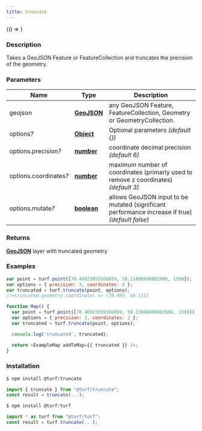 ```yaml
---
title: truncate
---
```



<!-- Expose turf as global var for experimenting in the browser console -->

<BrowserOnly>{() => <WindowTurfGlobal turf={turf} />}</BrowserOnly>

### Description

Takes a GeoJSON Feature or FeatureCollection and truncates the precision of the geometry.

### Parameters

| Name                        | Type                                                                                              | Description                                                                                     |
| --------------------------- | ------------------------------------------------------------------------------------------------- | ----------------------------------------------------------------------------------------------- |
| geojson                     | **[GeoJSON](https://tools.ietf.org/html/rfc7946#section-3)**                                      | any GeoJSON Feature, FeatureCollection, Geometry or GeometryCollection.                         |
| options<i>?</i>             | **[Object](https://developer.mozilla.org/docs/Web/JavaScript/Reference/Global_Objects/Object)**   | Optional parameters _(default \{\})_                                                            |
| options.precision<i>?</i>   | **[number](https://developer.mozilla.org/docs/Web/JavaScript/Reference/Global_Objects/Number)**   | coordinate decimal precision _(default 6)_                                                      |
| options.coordinates<i>?</i> | **[number](https://developer.mozilla.org/docs/Web/JavaScript/Reference/Global_Objects/Number)**   | maximum number of coordinates (primarly used to remove z coordinates) _(default 3)_             |
| options.mutate<i>?</i>      | **[boolean](https://developer.mozilla.org/docs/Web/JavaScript/Reference/Global_Objects/Boolean)** | allows GeoJSON input to be mutated (significant performance increase if true) _(default false)_ |

### Returns

**[GeoJSON](https://tools.ietf.org/html/rfc7946#section-3)** layer with truncated geometry

### Examples

```javascript
var point = turf.point([70.46923055566859, 58.11088890802906, 1508]);
var options = { precision: 3, coordinates: 2 };
var truncated = turf.truncate(point, options);
//=truncated.geometry.coordinates => [70.469, 58.111]
```

```javascript live
function Map() {
  var point = turf.point([70.46923055566859, 58.11088890802906, 1508]);
  var options = { precision: 3, coordinates: 2 };
  var truncated = turf.truncate(point, options);

  console.log('truncated', truncated);

  return <ExampleMap addToMap={{ truncated }} />;
}
```

### Installation

```javascript
$ npm install @turf/truncate

import { truncate } from "@turf/truncate";
const result = truncate(...);
```

```javascript
$ npm install @turf/turf

import * as turf from "@turf/turf";
const result = turf.truncate(...);
```
